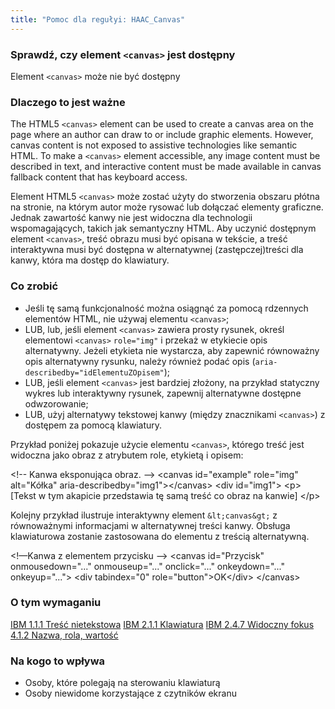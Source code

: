 ```yaml
---
title: "Pomoc dla regułyi: HAAC_Canvas"
---
```


<div className="toolHelp">
<Row>
<Column colLg={16} colMd={8} colSm={4} className="toolHead">

### Sprawdź, czy element `<canvas>` jest dostępny

<div id="locLevel"></div>

Element `<canvas>` może nie być dostępny

</Column>
</Row>
<Row>
<Column colLg={11} colMd={5} colSm={4} className="toolMain">

### Dlaczego to jest ważne

The HTML5 `<canvas>` element can be used to create a canvas area on the page where an author can draw to or include graphic elements. However, canvas content is not exposed to assistive technologies like semantic HTML. To make a `<canvas>` element accessible, any image content must be described in text, and interactive content must be made available in canvas fallback content that has keyboard access.

Element HTML5 `<canvas>` może zostać użyty do stworzenia obszaru płótna na stronie, na którym autor może rysować lub dołączać elementy graficzne. Jednak zawartość kanwy nie jest widoczna dla technologii wspomagających, takich jak semantyczny HTML. Aby uczynić dostępnym element `<canvas>`, treść obrazu musi być opisana w tekście, a treść interaktywna musi być dostępna w alternatywnej (zastępczej)treści dla kanwy, która ma dostęp do klawiatury.


<div id="locSnippet"></div>

### Co zrobić

 * Jeśli tę samą funkcjonalność można osiągnąć za pomocą rdzennych elementów HTML, nie używaj elementu `<canvas>`;
 * LUB, lub, jeśli element `<canvas>` zawiera prosty rysunek, określ elementowi `<canvas>` `role="img"` i przekaż w etykiecie opis alternatywny. Jeżeli etykieta nie wystarcza, aby zapewnić równoważny opis alternatywny rysunku, należy również podać opis (`aria-describedby="idElementuZOpisem"`);
 * LUB, jeśli element `<canvas>` jest bardziej złożony, na przykład statyczny wykres lub interaktywny rysunek, zapewnij alternatywne dostępne odwzorowanie;
 * LUB, użyj alternatywy tekstowej  kanwy (między znacznikami `<canvas>`) z dostępem za pomocą klawiatury.

Przykład poniżej pokazuje użycie elementu  `<canvas>`, którego treść jest widoczna jako obraz z atrybutem role, etykietą i opisem:

<CodeSnippet type="multi" light={true}>&lt;!-- Kanwa eksponująca obraz. --&gt;
&lt;canvas id="example" role="img" alt="Kółka" aria-describedby="img1">&lt;/canvas&gt;
&lt;div id="img1"&gt;
    &lt;p&gt;[Tekst w tym akapicie przedstawia tę samą treść co obraz na kanwie] &lt;/p&gt;</CodeSnippet>

Kolejny przykład ilustruje interaktywny element `&lt;canvas&gt;` z równoważnymi informacjami w alternatywnej treści kanwy. Obsługa  klawiaturowa zostanie zastosowana do elementu z treścią alternatywną. 

<CodeSnippet type="multi" light={true}>&lt;!—Kanwa z elementem przycisku --&gt;
&lt;canvas id="Przycisk" onmousedown="..." onmouseup="..." onclick="..." onkeydown="..." onkeyup="..."&gt;
&lt;div tabindex="0" role="button">OK&lt;/div&gt;
&lt;/canvas&gt;</CodeSnippet>

</Column>
<Column colLg={5} colMd={3} colSm={4} className="toolLeft">

### O tym wymaganiu

[IBM 1.1.1 Treść nietekstowa](http://www.ibm.com/able/guidelines/ci162/non_text_content.html)
[IBM 2.1.1 Klawiatura](http://www.ibm.com/able/guidelines/ci162/keyboard.html)
[IBM 2.4.7 Widoczny fokus](http://www.ibm.com/able/guidelines/ci162/focus_visible.html)
[4.1.2 Nazwa, rola, wartość](http://www.ibm.com/able/guidelines/ci162/name_role_value.html)

### Na kogo to wpływa

 * Osoby, które polegają na sterowaniu klawiaturą
 * Osoby niewidome korzystające z czytników ekranu

</Column>
</Row>
</div>

